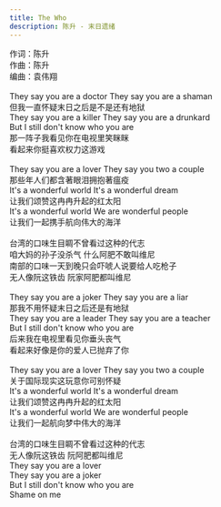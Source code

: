 ```yaml
---
title: The Who
description: 陈升 - 末日遗绪
---
```


作词：陈升<br />作曲：陈升<br />编曲：袁伟翔<br /><br />They say you are a doctor  They say you are a shaman<br />但我一直怀疑末日之后是不是还有地狱<br />They say you are a killer  They say you are a drunkard<br />But I still don't know who you are<br />那一阵子我看见你在电视里笑眯眯<br />看起来你挺喜欢权力这游戏<br /><br />They say you are a lover  They say you two a couple<br />那些年人们都含著眼泪拥抱著瘟疫<br />It's a wonderful world  It's a wonderful dream<br />让我们颂赞这冉冉升起的红太阳<br />It's a wonderful world  We are wonderful people<br />让我们一起携手航向伟大的海洋<br /><br />台湾的口味生目睭不曾看过这种的代志<br />咱大妈的孙子没杀气 什么阿肥不敢叫维尼<br />南部的口味一天到晚只会吓唬人说要给人吃枪子<br />无人像阮这铁齿 阮家阿肥都叫维尼<br /><br />They say you are a joker  They say you are a liar<br />那我不用怀疑末日之后还是有地狱<br />They say you are a leader  They say you are a teacher<br />But I still don't know who you are<br />后来我在电视里看见你垂头丧气<br />看起来好像是你的爱人已抛弃了你<br /><br />They say you are a lover  They say you two a couple<br />关于国际现实这玩意你可别怀疑<br />It's a wonderful world  It's a wonderful dream<br />让我们颂赞这冉冉升起的红太阳<br />It's a wonderful world  We are wonderful people<br />让我们一起航向梦中伟大的海洋<br /><br />台湾的口味生目睭不曾看过这种的代志<br />无人像阮这铁齿 阮阿肥都叫维尼<br />They say you are a lover<br />They say you are a joker<br />But I still don't know who you are<br />Shame on me